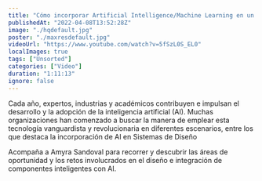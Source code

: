 ```yaml
---
title: "Cómo incorporar Artificial Intelligence/Machine Learning en un Sistema de Diseño"
publishedAt: "2022-04-08T13:52:28Z"
image: "./hqdefault.jpg"
poster: "./maxresdefault.jpg"
videoUrl: "https://www.youtube.com/watch?v=5fSzL0S_EL0"
localImages: true
tags: ["Unsorted"]
categories: ["Video"]
duration: "1:11:13"
ignore: false
---
```


Cada año, expertos, industrias y académicos contribuyen e impulsan el desarrollo y la adopción de la inteligencia artificial (AI). Muchas organizaciones han comenzado a buscar la manera de emplear esta tecnología vanguardista y revolucionaria en diferentes escenarios, entre los que destaca la incorporación de AI en Sistemas de Diseño

Acompaña a Amyra Sandoval para recorrer y descubrir las áreas de oportunidad y los retos involucrados en el diseño e integración de componentes inteligentes con AI.
